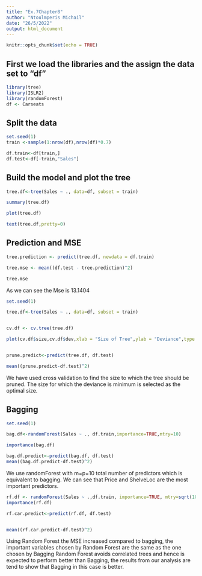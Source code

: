```yaml
---
title: "Ex.7Chapter8"
author: "Ntoulmperis Michail"
date: "26/5/2022"
output: html_document
---
```


```r
knitr::opts_chunk$set(echo = TRUE)
```

## First we load the libraries and the assign the data set to "df"
```r
library(tree)
library(ISLR2)
library(randomForest)
df <- Carseats
```

## Split the data
```r
set.seed(1)
train <-sample(1:nrow(df),nrow(df)*0.7)

df.train<-df[train,]
df.test<-df[-train,"Sales"]
```

## Build the model and plot the tree

```r
tree.df<-tree(Sales ~ ., data=df, subset = train)

summary(tree.df)

plot(tree.df)

text(tree.df,pretty=0)

```

## Prediction and MSE

```r

 
tree.prediction <- predict(tree.df, newdata = df.train)

tree.mse <- mean((df.test - tree.prediction)^2)

tree.mse
```
As we can see the Mse is 13.1404

```r
set.seed(1)

tree.df<-tree(Sales ~ ., data=df, subset = train)


cv.df <- cv.tree(tree.df)

plot(cv.df$size,cv.df$dev,xlab = "Size of Tree",ylab = "Deviance",type = "b")


prune.predict<-predict(tree.df, df.test)

mean((prune.predict-df.test)^2)


```

We have used cross validation to find the size to which the tree should be 
pruned. The size for which the deviance is minimum is selected as the optimal 
size.

## Bagging

```r
set.seed(1)

bag.df<-randomForest(Sales ~ ., df.train,importance=TRUE,mtry=10)

importance(bag.df)


```

```r
bag.df.predict<-predict(bag.df, df.test)
mean((bag.df.predict-df.test)^2)

```
We use randomForest with m=p=10 total number of predictors which is equivalent
to bagging. We can see that Price and ShelveLoc are the most important
predictors.


```r
rf.df <- randomForest(Sales ~ .,df.train, importance=TRUE, mtry=sqrt(10))
importance(rf.df)


```

```r


rf.car.predict<-predict(rf.df, df.test)


mean((rf.car.predict-df.test)^2)

```
Using Random Forest the MSE increased compared to bagging, the important 
variables chosen by Random Forest are the same as the one chosen by Bagging
Random Forest avoids correlated trees and hence is expected to perform better
than Bagging, the results from our analysis are tend to show that Bagging in
this case is better.




